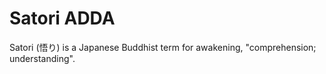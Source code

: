 # Satori ADDA

Satori (悟り) is a Japanese Buddhist term for awakening, "comprehension; understanding".
